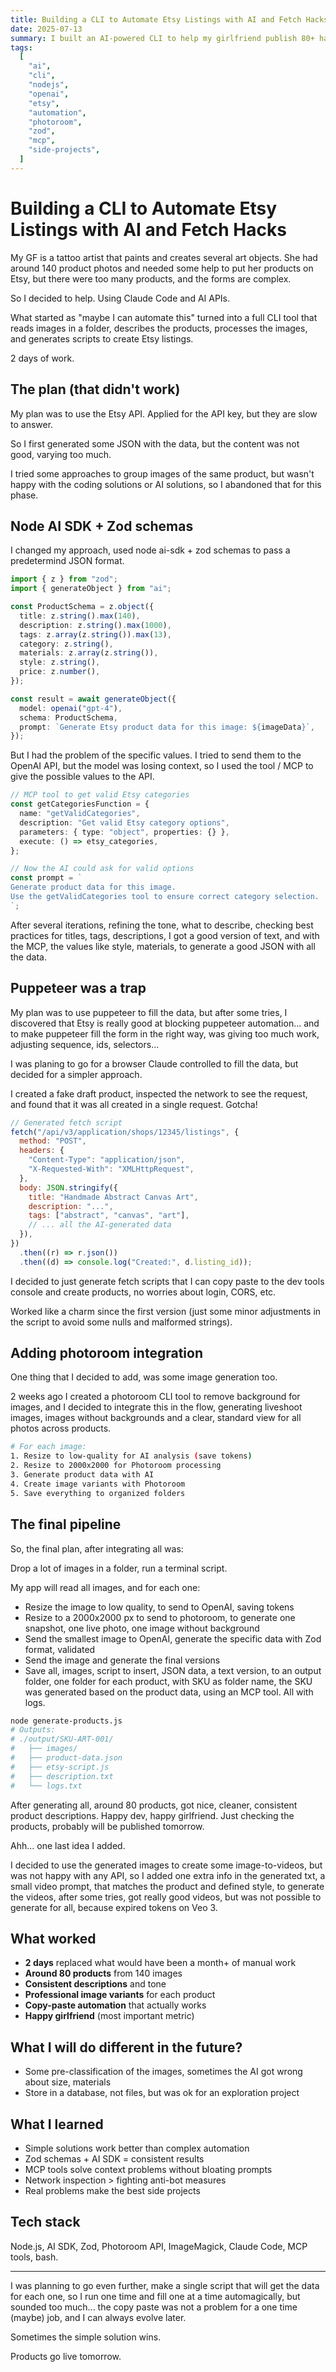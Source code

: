 ```yaml
---
title: Building a CLI to Automate Etsy Listings with AI and Fetch Hacks
date: 2025-07-13
summary: I built an AI-powered CLI to help my girlfriend publish 80+ handmade tattoo artworks on Etsy, skipping the forms, API delays, and automation traps.
tags:
  [
    "ai",
    "cli",
    "nodejs",
    "openai",
    "etsy",
    "automation",
    "photoroom",
    "zod",
    "mcp",
    "side-projects",
  ]
---
```


# Building a CLI to Automate Etsy Listings with AI and Fetch Hacks

My GF is a tattoo artist that paints and creates several art objects. She had around 140 product photos and needed some help to put her products on Etsy, but there were too many products, and the forms are complex.

So I decided to help. Using Claude Code and AI APIs.

What started as "maybe I can automate this" turned into a full CLI tool that reads images in a folder, describes the products, processes the images, and generates scripts to create Etsy listings.

2 days of work.

## The plan (that didn't work)

My plan was to use the Etsy API. Applied for the API key, but they are slow to answer.

So I first generated some JSON with the data, but the content was not good, varying too much.

I tried some approaches to group images of the same product, but wasn't happy with the coding solutions or AI solutions, so I abandoned that for this phase.

## Node AI SDK + Zod schemas

I changed my approach, used node ai-sdk + zod schemas to pass a predetermind JSON format.

```typescript
import { z } from "zod";
import { generateObject } from "ai";

const ProductSchema = z.object({
  title: z.string().max(140),
  description: z.string().max(1000),
  tags: z.array(z.string()).max(13),
  category: z.string(),
  materials: z.array(z.string()),
  style: z.string(),
  price: z.number(),
});

const result = await generateObject({
  model: openai("gpt-4"),
  schema: ProductSchema,
  prompt: `Generate Etsy product data for this image: ${imageData}`,
});
```

But I had the problem of the specific values. I tried to send them to the OpenAI API, but the model was losing context, so I used the tool / MCP to give the possible values to the API.

```typescript
// MCP tool to get valid Etsy categories
const getCategoriesFunction = {
  name: "getValidCategories",
  description: "Get valid Etsy category options",
  parameters: { type: "object", properties: {} },
  execute: () => etsy_categories,
};

// Now the AI could ask for valid options
const prompt = `
Generate product data for this image.
Use the getValidCategories tool to ensure correct category selection.
`;
```

After several iterations, refining the tone, what to describe, checking best practices for titles, tags, descriptions, I got a good version of text, and with the MCP, the values like style, materials, to generate a good JSON with all the data.

## Puppeteer was a trap

My plan was to use puppeteer to fill the data, but after some tries, I discovered that Etsy is really good at blocking puppeteer automation... and to make puppeteer fill the form in the right way, was giving too much work, adjusting sequence, ids, selectors...

I was planing to go for a browser Claude controlled to fill the data, but decided for a simpler approach.

I created a fake draft product, inspected the network to see the request, and found that it was all created in a single request. Gotcha!

```javascript
// Generated fetch script
fetch("/api/v3/application/shops/12345/listings", {
  method: "POST",
  headers: {
    "Content-Type": "application/json",
    "X-Requested-With": "XMLHttpRequest",
  },
  body: JSON.stringify({
    title: "Handmade Abstract Canvas Art",
    description: "...",
    tags: ["abstract", "canvas", "art"],
    // ... all the AI-generated data
  }),
})
  .then((r) => r.json())
  .then((d) => console.log("Created:", d.listing_id));
```

I decided to just generate fetch scripts that I can copy paste to the dev tools console and create products, no worries about login, CORS, etc.

Worked like a charm since the first version (just some minor adjustments in the script to avoid some nulls and malformed strings).

## Adding photoroom integration

One thing that I decided to add, was some image generation too.

2 weeks ago I created a photoroom CLI tool to remove background for images, and I decided to integrate this in the flow, generating liveshoot images, images without backgrounds and a clear, standard view for all photos across products.

```bash
# For each image:
1. Resize to low-quality for AI analysis (save tokens)
2. Resize to 2000x2000 for Photoroom processing
3. Generate product data with AI
4. Create image variants with Photoroom
5. Save everything to organized folders
```

## The final pipeline

So, the final plan, after integrating all was:

Drop a lot of images in a folder, run a terminal script.

My app will read all images, and for each one:

- Resize the image to low quality, to send to OpenAI, saving tokens
- Resize to a 2000x2000 px to send to photoroom, to generate one snapshot, one live photo, one image without background
- Send the smallest image to OpenAI, generate the specific data with Zod format, validated
- Send the image and generate the final versions
- Save all, images, script to insert, JSON data, a text version, to an output folder, one folder for each product, with SKU as folder name, the SKU was generated based on the product data, using an MCP tool. All with logs.

```bash
node generate-products.js
# Outputs:
# ./output/SKU-ART-001/
#   ├── images/
#   ├── product-data.json
#   ├── etsy-script.js
#   ├── description.txt
#   └── logs.txt
```

After generating all, around 80 products, got nice, cleaner, consistent product descriptions. Happy dev, happy girlfriend. Just checking the products, probably will be published tomorrow.

Ahh... one last idea I added.

I decided to use the generated images to create some image-to-videos, but was not happy with any API, so I added one extra info in the generated txt, a small video prompt, that matches the product and defined style, to generate the videos, after some tries, got really good videos, but was not possible to generate for all, because expired tokens on Veo 3.

## What worked

- **2 days** replaced what would have been a month+ of manual work
- **Around 80 products** from 140 images
- **Consistent descriptions** and tone
- **Professional image variants** for each product
- **Copy-paste automation** that actually works
- **Happy girlfriend** (most important metric)

## What I will do different in the future?

- Some pre-classification of the images, sometimes the AI got wrong about size, materials
- Store in a database, not files, but was ok for an exploration project

## What I learned

- Simple solutions work better than complex automation
- Zod schemas + AI SDK = consistent results
- MCP tools solve context problems without bloating prompts
- Network inspection > fighting anti-bot measures
- Real problems make the best side projects

## Tech stack

Node.js, AI SDK, Zod, Photoroom API, ImageMagick, Claude Code, MCP tools, bash.

---

I was planning to go even further, make a single script that will get the data for each one, so I run one time and fill one at a time automagically, but sounded too much... the copy paste was not a problem for a one time (maybe) job, and I can always evolve later.

Sometimes the simple solution wins.

Products go live tomorrow.

